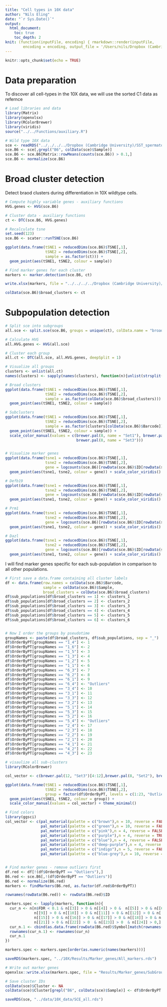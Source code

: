 ```yaml
---
title: "Cell types in 10X data"
author: "Nils Eling"
date: "`r Sys.Date()`"
output: 
  html_document:
    toc: true
    toc_depth: 2
knit: (function(inputFile, encoding) { rmarkdown::render(inputFile, 
        encoding = encoding, output_file = '/Users/nils/Dropbox (Cambridge University)/SST_spermatocytes/Analysis/10X/Preprocessing/CellTypeIdentification/CellTypesB6.html') })
---
```


```r
knitr::opts_chunk$set(echo = TRUE)
```

# Data preparation

To discover all cell-types in the 10X data, we will use the sorted C1 data as refernce

```r
# Load libraries and data
library(Matrix)
library(openxlsx)
library(RColorBrewer)
library(viridis)
source("../../Functions/auxiliary.R")

# Wild type 10X data
sce <- readRDS("../../../../Dropbox (Cambridge University)/SST_spermatocytes/Analysis/data/10X_data/SCE_all_unfiltered.rds")
sce.B6 <- sce[,grepl("B6", colData(sce)$Sample)]
sce.B6 <- sce.B6[Matrix::rowMeans(counts(sce.B6)) > 0.1,]
sce.B6 <- normalize(sce.B6)
```

# Broad cluster detection

Detect braod clusters during differentiation in 10X wildtype cells.

```r
# Compute highly variable genes - auxiliary functions
HVG.genes <- HVG(sce.B6)

# Cluster data - auxiliary functions
ct <- DTC(sce.B6, HVG.genes)

# Recalculate tsne
set.seed(123)
sce.B6 <- scater::runTSNE(sce.B6)

ggplot(data.frame(tSNE1 = reducedDims(sce.B6)$TSNE[,1],
                  tSNE2 = reducedDims(sce.B6)$TSNE[,2],
                  sample = as.factor(ct))) +
  geom_point(aes(tSNE1, tSNE2, colour = sample))

# Find marker genes for each cluster
markers <- marker.detection(sce.B6, ct)

write.xlsx(markers, file = "../../../../Dropbox (Cambridge University)/SST_spermatocytes/Analysis/10X/Results/Marker_genes/BroadGroups_B6.xlsx")

colData(sce.B6)$broad_clusters <- ct
```

# Subpopulation detection

```r
# Split sce into subgroups
all.sce <- split.sce(sce.B6, groups = unique(ct), colData.name = "broad_clusters")

# Calculate HVG
all.HVG.genes <- HVG(all.sce)

# Cluster each group
all.ct <- DTC(all.sce, all.HVG.genes, deepSplit = 1)

# Visualize all groups
clusters <- unlist(all.ct)
names(clusters) <- sapply(names(clusters), function(n){unlist(strsplit(n, "\\."))[2]})

# Broad clusters
ggplot(data.frame(tSNE1 = reducedDims(sce.B6)$TSNE[,1],
                  tSNE2 = reducedDims(sce.B6)$TSNE[,2],
                  sample = as.factor(colData(sce.B6)$broad_clusters))) +
  geom_point(aes(tSNE1, tSNE2, colour = sample))

# Subclusters
ggplot(data.frame(tSNE1 = reducedDims(sce.B6)$TSNE[,1],
                  tSNE2 = reducedDims(sce.B6)$TSNE[,2],
                  sample = as.factor(clusters[colData(sce.B6)$Barcode]))) +
  geom_point(aes(tSNE1, tSNE2, colour = sample)) + 
  scale_color_manual(values = c(brewer.pal(8, name = "Set1"), brewer.pal(8, name = "Set2"),
                                brewer.pal(8, name = "Set3")))


# Visualize marker genes
ggplot(data.frame(tsne1 = reducedDims(sce.B6)$TSNE[,1],
                  tsne2 = reducedDims(sce.B6)$TSNE[,2],
                  gene = logcounts(sce.B6)[rowData(sce.B6)$ID[rowData(sce.B6)$Symbol == "Stra8"],])) +
  geom_point(aes(tsne1, tsne2, colour = gene)) + scale_color_viridis()

# Defb19 
ggplot(data.frame(tsne1 = reducedDims(sce.B6)$TSNE[,1],
                  tsne2 = reducedDims(sce.B6)$TSNE[,2],
                  gene = logcounts(sce.B6)[rowData(sce.B6)$ID[rowData(sce.B6)$Symbol == "Defb19"],])) +
  geom_point(aes(tsne1, tsne2, colour = gene)) + scale_color_viridis()

# Prm1 
ggplot(data.frame(tsne1 = reducedDims(sce.B6)$TSNE[,1],
                  tsne2 = reducedDims(sce.B6)$TSNE[,2],
                  gene = logcounts(sce.B6)[rowData(sce.B6)$ID[rowData(sce.B6)$Symbol == "Prm1"],])) +
  geom_point(aes(tsne1, tsne2, colour = gene)) + scale_color_viridis()

# Dazl 
ggplot(data.frame(tsne1 = reducedDims(sce.B6)$TSNE[,1],
                  tsne2 = reducedDims(sce.B6)$TSNE[,2],
                  gene = logcounts(sce.B6)[rowData(sce.B6)$ID[rowData(sce.B6)$Symbol == "Dazl"],])) +
  geom_point(aes(tsne1, tsne2, colour = gene)) + scale_color_viridis()
```

I will find marker genes specific for each sub-population
in comparison to all other populations.

```r
# First save a data.frame containing all cluster labels
df <- data.frame(row.names = colData(sce.B6)$Barcode,
                 sample = colData(sce.B6)$Sample,
                 broad_clusters = colData(sce.B6)$broad_clusters)
df$sub_populations[df$broad_clusters == 1] <- clusters_1
df$sub_populations[df$broad_clusters == 2] <- clusters_2
df$sub_populations[df$broad_clusters == 3] <- clusters_3
df$sub_populations[df$broad_clusters == 4] <- clusters_4
df$sub_populations[df$broad_clusters == 5] <- clusters_5
df$sub_populations[df$broad_clusters == 6] <- clusters_6


# Now I order the groups by pseudotime
groupNames <- paste(df$broad_clusters, df$sub_populations, sep = "_")
df$OrderByPT[groupNames == "1_4"] <- 1
df$OrderByPT[groupNames == "1_6"] <- 2
df$OrderByPT[groupNames == "1_5"] <- 3
df$OrderByPT[groupNames == "1_3"] <- 4
df$OrderByPT[groupNames == "1_2"] <- 5
df$OrderByPT[groupNames == "1_1"] <- 6
df$OrderByPT[groupNames == "6_3"] <- 7
df$OrderByPT[groupNames == "6_2"] <- 8
df$OrderByPT[groupNames == "6_1"] <- 9
df$OrderByPT[groupNames == "6_4"] <- "Outliers"
df$OrderByPT[groupNames == "3_4"] <- 10
df$OrderByPT[groupNames == "3_1"] <- 11
df$OrderByPT[groupNames == "3_3"] <- 12
df$OrderByPT[groupNames == "3_2"] <- 13
df$OrderByPT[groupNames == "5_1"] <- 14
df$OrderByPT[groupNames == "5_3"] <- 15
df$OrderByPT[groupNames == "5_2"] <- 16
df$OrderByPT[groupNames == "5_4"] <- "Outliers"
df$OrderByPT[groupNames == "2_4"] <- 17
df$OrderByPT[groupNames == "2_3"] <- 18
df$OrderByPT[groupNames == "2_2"] <- 19
df$OrderByPT[groupNames == "2_1"] <- 20
df$OrderByPT[groupNames == "4_1"] <- 21
df$OrderByPT[groupNames == "4_2"] <- 22
df$OrderByPT[groupNames == "4_3"] <- 23

# visaulize all sub-clusters
library(RColorBrewer)

col_vector <- c(brewer.pal(12, "Set3")[4:12],brewer.pal(8, "Set2"), brewer.pal(9, "Set1") )

ggplot(data.frame(tSNE1 = reducedDims(sce.B6)$TSNE[,1],
                  tSNE2 = reducedDims(sce.B6)$TSNE[,2],
                  group = factor(df$OrderByPT, levels = c(1:23, "Outliers")))) +
  geom_point(aes(tSNE1, tSNE2, colour = group)) + 
  scale_color_manual(values = col_vector) + theme_minimal()

# Find colors 
library(ggsci)
col_vector <- c(pal_material(palette = c("brown"),n = 10, reverse = FALSE)(10)[5],
                pal_material(palette = c("green"),n = 10, reverse = FALSE)(10)[5],
                pal_material(palette = c("pink"),n = 4, reverse = FALSE)(4),
                pal_material(palette = c("purple"),n = 4, reverse = TRUE)(4),
                pal_material(palette = c("blue"),n = 4, reverse = FALSE)(4),
                pal_material(palette = c("deep-purple"),n = 4, reverse = TRUE)(4),
                pal_material(palette = c("indigo"),n = 5, reverse = FALSE)(5),
                pal_material(palette = c("blue-grey"),n = 10, reverse = FALSE)(10)[10])


# Find marker genes - remove outliers first
df.red <- df[!(df$OrderByPT == "Outliers"),]
B6.red <- sce.B6[,!(df$OrderByPT == "Outliers")]
B6.red <- normalize(B6.red)
markers <- findMarkers(B6.red, as.factor(df.red$OrderByPT))

rownames(rowData(B6.red)) <- rowData(B6.red)$ID

markers.spec <- lapply(markers, function(n){
  cur_n <- n[n$FDR < 0.1 & n[[3]] > 0 & n[[4]] > 0 &  n[[5]] > 0 & n[[6]] > 0 & n[[7]] > 0 & n[[8]] > 0 &
             n[[9]] > 0 & n[[10]] > 0 & n[[11]] > 0 & n[[12]] > 0 & n[[13]] > 0 & n[[14]] > 0 & 
             n[[15]] > 0 & n[[16]] > 0 & n[[17]] > 0 & n[[18]] > 0 & n[[19]] > 0 & n[[20]] > 0 &
             n[[21]] > 0 & n[[22]] > 0  & n[[23]] > 0  & n[[24]] > 0,]
  cur_n.1 <- cbind(as.data.frame(rowData(B6.red)$Symbol[match(rownames(cur_n), rowData(B6.red)$ID)]),cur_n)
  rownames(cur_n.1) <- rownames(cur_n)
  cur_n.1
})

markers.spec <- markers.spec[order(as.numeric(names(markers)))]

saveRDS(markers.spec, "../10X/Results/Marker_genes/All_markers.rds")

# Write out marker genes
openxlsx::write.xlsx(markers.spec, file = "Results/Marker_genes/SubGroups.xlsx")

# Save cluster IDs
colData(sce)$Cluster <- NA
colData(sce)$Cluster[grepl("B6", colData(sce)$Sample)] <- df$OrderByPT
```

```r
saveRDS(sce, "../data/10X_data/SCE_all.rds")
```